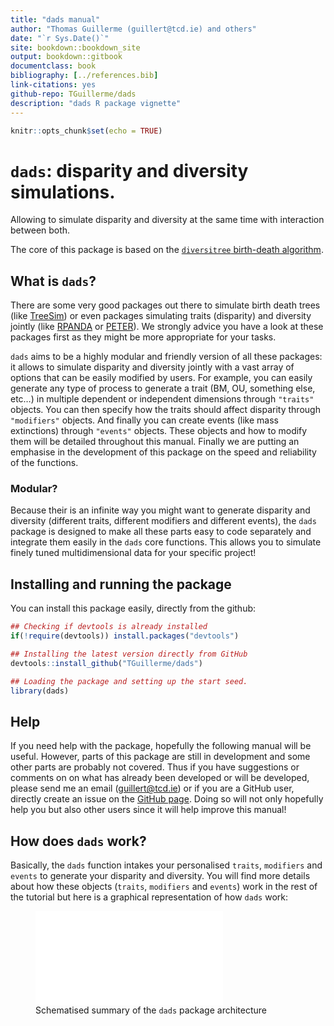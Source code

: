 ```yaml
--- 
title: "dads manual"
author: "Thomas Guillerme (guillert@tcd.ie) and others"
date: "`r Sys.Date()`"
site: bookdown::bookdown_site
output: bookdown::gitbook
documentclass: book
bibliography: [../references.bib]
link-citations: yes
github-repo: TGuillerme/dads
description: "dads R package vignette"
---
```



```r
knitr::opts_chunk$set(echo = TRUE)
```

# `dads`: disparity and diversity simulations.

Allowing to simulate disparity and diversity at the same time with interaction between both.

The core of this package is based on the [`diversitree` birth-death algorithm](https://github.com/cran/diversitree/blob/master/R/simulate-bd.R).

## What is `dads`?

There are some very good packages out there to simulate birth death trees (like [TreeSim](https://github.com/tanja819/TreeSim)) or even packages simulating traits (disparity) and diversity jointly (like [RPANDA](https://github.com/cran/RPANDA) or [PETER](https://github.com/PuttickMacroevolution/PETER)).
We strongly advice you have a look at these packages first as they might be more appropriate for your tasks.

`dads` aims to be a highly modular and friendly version of all these packages: it allows to simulate disparity and diversity jointly with a vast array of options that can be easily modified by users.
For example, you can easily generate any type of process to generate a trait (BM, OU, something else, etc...) in multiple dependent or independent dimensions through `"traits"` objects.
You can then specify how the traits should affect disparity through `"modifiers"` objects. And finally you can create events (like mass extinctions) through `"events"` objects.
These objects and how to modify them will be detailed throughout this manual.
Finally we are putting an emphasise in the development of this package on the speed and reliability of the functions.

### Modular?

Because their is an infinite way you might want to generate disparity and diversity (different traits, different modifiers and different events), the `dads` package is designed to make all these parts easy to code separately and integrate them easily in the `dads` core functions.
This allows you to simulate finely tuned multidimensional data for your specific project!

## Installing and running the package

You can install this package easily, directly from the github:
<!-- TG: I do intend to release it on CRAN later on -->

```r
## Checking if devtools is already installed
if(!require(devtools)) install.packages("devtools")

## Installing the latest version directly from GitHub
devtools::install_github("TGuillerme/dads")
```

```r
## Loading the package and setting up the start seed.
library(dads)
```

## Help

If you need help with the package, hopefully the following manual will be useful.
However, parts of this package are still in development and some other parts are probably not covered.
Thus if you have suggestions or comments on on what has already been developed or will be developed, please send me an email (<guillert@tcd.ie>) or if you are a GitHub user, directly create an issue on the [GitHub page](https://github.com/TGuillerme/dads).
Doing so will not only hopefully help you but also other users since it will help improve this manual!


## How does `dads` work?

Basically, the `dads` function intakes your personalised `traits`, `modifiers` and `events` to generate your disparity and diversity.
You will find more details about how these objects (`traits`, `modifiers` and `events`) work in the rest of the tutorial but here is a graphical representation of how `dads` work:

![Schematised summary of the `dads` package architecture](dads_structure.pdf)

